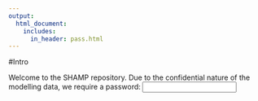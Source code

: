 ```yaml
--- 
output:
  html_document:
    includes:
      in_header: pass.html
---
```


#Intro

Welcome to the SHAMP repository. Due to the confidential nature of the modelling data, we require a password:
<input type="password" onkeyup="onPass(event)" id="pass">
<span id="status"></span>
<iframe id="iframe" frameborder="0" 
style="position: fixed;
border: none;
top: 0; right: 0;
bottom: 0; left: 0;
width: 100%;
height: 100%;" height="100%" width="100%" />

For access, please contact the SHAMP owners.



